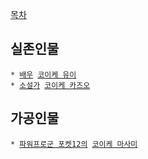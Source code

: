 [[목차]]

== 실존인물 ==
 * [[배우]] [[코이케 유이]]
 * [[소설가]] [[코이케 카즈오]]

== 가공인물 ==
 * [[파워프로군 포켓12]]의 [[코이케 마사미]]
